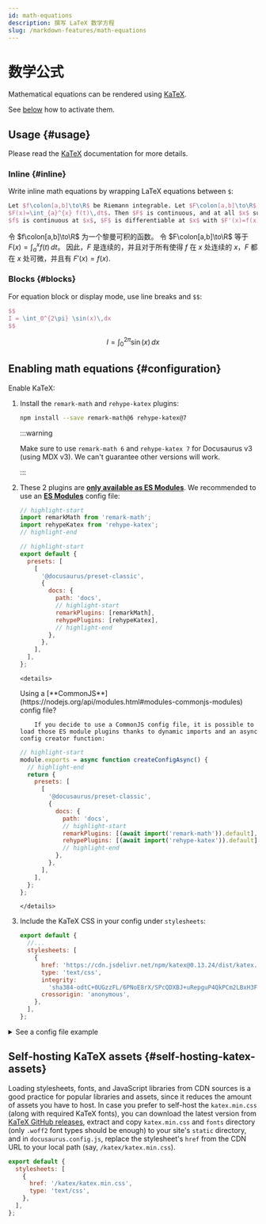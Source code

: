 ```yaml
---
id: math-equations
description: 撰写 LaTeX 数学方程
slug: /markdown-features/math-equations
---
```


# 数学公式


Mathematical equations can be rendered using [KaTeX](https://katex.org).

See [below](#configuration) how to activate them.

## Usage {#usage}

Please read the [KaTeX](https://katex.org) documentation for more details.

### Inline {#inline}

Write inline math equations by wrapping LaTeX equations between `$`:

```latex
Let $f\colon[a,b]\to\R$ be Riemann integrable. Let $F\colon[a,b]\to\R$ be
$F(x)=\int_{a}^{x} f(t)\,dt$. Then $F$ is continuous, and at all $x$ such that
$f$ is continuous at $x$, $F$ is differentiable at $x$ with $F'(x)=f(x)$.
```

<BrowserWindow>

令 $f\colon[a,b]\to\R$ 为一个黎曼可积的函数。 令 $F\colon[a,b]\to\R$ 等于 $F(x)=\int_{a}^{x} f(t)\,dt$。 因此，$F$ 是连续的，并且对于所有使得 $f$ 在 $x$ 处连续的 $x$，$F$ 都在 $x$ 处可微，并且有 $F'(x)=f(x)$.

</BrowserWindow>

### Blocks {#blocks}

For equation block or display mode, use line breaks and `$$`:

```latex
$$
I = \int_0^{2\pi} \sin(x)\,dx
$$
```

<BrowserWindow>

$$
I = \int_0^{2\pi} \sin(x)\,dx
$$

</BrowserWindow>

## Enabling math equations {#configuration}

Enable KaTeX:

1. Install the `remark-math` and `rehype-katex` plugins:

   ```bash npm2yarn
   npm install --save remark-math@6 rehype-katex@7
   ```

   :::warning

   Make sure to use `remark-math 6` and `rehype-katex 7` for Docusaurus v3 (using MDX v3). We can't guarantee other versions will work.

   :::

2. These 2 plugins are [**only available as ES Modules**](https://gist.github.com/sindresorhus/a39789f98801d908bbc7ff3ecc99d99c). We recommended to use an [**ES Modules**](https://flaviocopes.com/es-modules/) config file:

   ```js title="ES module docusaurus.config.js"
   // highlight-start
   import remarkMath from 'remark-math';
   import rehypeKatex from 'rehype-katex';
   // highlight-end

   // highlight-start
   export default {
     presets: [
       [
         '@docusaurus/preset-classic',
         {
           docs: {
             path: 'docs',
             // highlight-start
             remarkPlugins: [remarkMath],
             rehypePlugins: [rehypeKatex],
             // highlight-end
           },
         },
       ],
     ],
   };
   ```

   ```
   <details>
   ```

   <summary>
     Using a
     [**CommonJS**](https://nodejs.org/api/modules.html#modules-commonjs-modules)
     config file?
   </summary>

   ```
       If you decide to use a CommonJS config file, it is possible to load those ES module plugins thanks to dynamic imports and an async config creator function:
   ```

   ```js title="CommonJS module docusaurus.config.js"
   // highlight-start
   module.exports = async function createConfigAsync() {
     // highlight-end
     return {
       presets: [
         [
           '@docusaurus/preset-classic',
           {
             docs: {
               path: 'docs',
               // highlight-start
               remarkPlugins: [(await import('remark-math')).default],
               rehypePlugins: [(await import('rehype-katex')).default],
               // highlight-end
             },
           },
         ],
       ],
     };
   };
   ```

   ```
   </details>
   ```

3. Include the KaTeX CSS in your config under `stylesheets`:

   ```js
   export default {
     //...
     stylesheets: [
       {
         href: 'https://cdn.jsdelivr.net/npm/katex@0.13.24/dist/katex.min.css',
         type: 'text/css',
         integrity:
           'sha384-odtC+0UGzzFL/6PNoE8rX/SPcQDXBJ+uRepguP4QkPCm2LBxH3FA3y+fKSiJ+AmM',
         crossorigin: 'anonymous',
       },
     ],
   };
   ```

<details>
<summary>See a config file example</summary>

```js title="docusaurus.config.js"
// highlight-start
import remarkMath from 'remark-math';
import rehypeKatex from 'rehype-katex';
// highlight-end

export default {
  title: 'Docusaurus',
  tagline: 'Build optimized websites quickly, focus on your content',
  presets: [
    [
      '@docusaurus/preset-classic',
      {
        docs: {
          path: 'docs',
          // highlight-start
          remarkPlugins: [remarkMath],
          rehypePlugins: [rehypeKatex],
          // highlight-end
        },
      },
    ],
  ],
  // highlight-start
  stylesheets: [
    {
      href: 'https://cdn.jsdelivr.net/npm/katex@0.13.24/dist/katex.min.css',
      type: 'text/css',
      integrity:
        'sha384-odtC+0UGzzFL/6PNoE8rX/SPcQDXBJ+uRepguP4QkPCm2LBxH3FA3y+fKSiJ+AmM',
      crossorigin: 'anonymous',
    },
  ],
  // highlight-end
};
```

</details>

## Self-hosting KaTeX assets {#self-hosting-katex-assets}

Loading stylesheets, fonts, and JavaScript libraries from CDN sources is a good practice for popular libraries and assets, since it reduces the amount of assets you have to host. In case you prefer to self-host the `katex.min.css` (along with required KaTeX fonts), you can download the latest version from [KaTeX GitHub releases](https://github.com/KaTeX/KaTeX/releases), extract and copy `katex.min.css` and `fonts` directory (only `.woff2` font types should be enough) to your site's `static` directory, and in `docusaurus.config.js`, replace the stylesheet's `href` from the CDN URL to your local path (say, `/katex/katex.min.css`).

```js title="docusaurus.config.js"
export default {
  stylesheets: [
    {
      href: '/katex/katex.min.css',
      type: 'text/css',
    },
  ],
};
```

